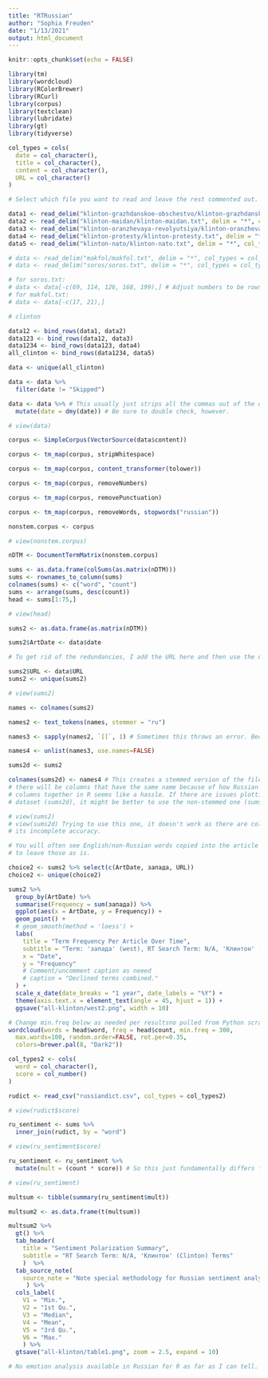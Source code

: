 ```yaml
---
title: "RTRussian"
author: "Sophia Freuden"
date: "1/13/2021"
output: html_document
---
```


```r
knitr::opts_chunk$set(echo = FALSE)
```

```r
library(tm)
library(wordcloud)
library(RColorBrewer)
library(RCurl)
library(corpus)
library(textclean)
library(lubridate)
library(gt)
library(tidyverse)
```

```r
col_types = cols(
  date = col_character(),
  title = col_character(),
  content = col_character(),
  URL = col_character()
)
```

```r
# Select which file you want to read and leave the rest commented out.

data1 <- read_delim("klinton-grazhdanskoe-obschestvo/klinton-grazhdanskoe-obschestvo.txt", delim = "*", col_types = col_types)
data2 <- read_delim("klinton-maidan/klinton-maidan.txt", delim = "*", col_types = col_types)
data3 <- read_delim("klinton-oranzhevaya-revolyutsiya/klinton-oranzhevaya-revolyutsiya.txt", delim = "*", col_types = col_types)
data4 <- read_delim("klinton-protesty/klinton-protesty.txt", delim = "*", col_types = col_types)
data5 <- read_delim("klinton-nato/klinton-nato.txt", delim = "*", col_types = col_types)

# data <- read_delim("makfol/makfol.txt", delim = "*", col_types = col_types)
# data <- read_delim("soros/soros.txt", delim = "*", col_types = col_types)

# for soros.txt:
# data <- data[-c(69, 114, 126, 168, 199),] # Adjust numbers to be rows where content = NA
# for makfol.txt:
# data <- data[-c(17, 21),]
```

```r
# clinton

data12 <- bind_rows(data1, data2)
data123 <- bind_rows(data12, data3)
data1234 <- bind_rows(data123, data4)
all_clinton <- bind_rows(data1234, data5)

data <- unique(all_clinton)
```

```r
data <- data %>% 
  filter(date != "Skipped")

data <- data %>% # This usually just strips all the commas out of the date column.
  mutate(date = dmy(date)) # Be sure to double check, however.
```

```r
# view(data)
```

```r
corpus <- SimpleCorpus(VectorSource(data$content))
```

```r
corpus <- tm_map(corpus, stripWhitespace)

corpus <- tm_map(corpus, content_transformer(tolower))

corpus <- tm_map(corpus, removeNumbers)

corpus <- tm_map(corpus, removePunctuation)

corpus <- tm_map(corpus, removeWords, stopwords("russian"))
```

```r
nonstem.corpus <- corpus

# view(nonstem.corpus)
```

```r
nDTM <- DocumentTermMatrix(nonstem.corpus)
```

```r
sums <- as.data.frame(colSums(as.matrix(nDTM)))
sums <- rownames_to_column(sums) 
colnames(sums) <- c("word", "count")
sums <- arrange(sums, desc(count))
head <- sums[1:75,]

# view(head)

sums2 <- as.data.frame(as.matrix(nDTM))
```

```r
sums2$ArtDate <- data$date

# To get rid of the redundancies, I add the URL here and then use the unique function to parse out redundant stories. While the URL itself isn't necessary for anything, it does serve as a helpful unique ID code that I can use to filter out redundant stories.

sums2$URL <- data$URL
sums2 <- unique(sums2)

# view(sums2)
```

```r
names <- colnames(sums2)

names2 <- text_tokens(names, stemmer = "ru")

names3 <- sapply(names2, `[[`, 1) # Sometimes this throws an error. Because I haven't found a use for sums2d, I don't think it really matters. It still seems to work despite the error.

names4 <- unlist(names3, use.names=FALSE)

sums2d <- sums2

colnames(sums2d) <- names4 # This creates a stemmed version of the file. Unfortunately,
# there will be columns that have the same name because of how Russian works. Adding these
# columns together in R seems like a hassle. If there are issues plotting with the stemmed
# dataset (sums2d), it might be better to use the non-stemmed one (sums2).

# view(sums2)
# view(sums2d) Trying to use this one, it doesn't work as there are columns with the same names. In that case, I might just have to keep using the non-stemmed version and acknowledge
# its incomplete accuracy.

# You will often see English/non-Russian words copied into the article content. I've decided
# to leave those as is.
```

```r
choice2 <- sums2 %>% select(c(ArtDate, запада, URL))
choice2 <- unique(choice2)
```

```r
sums2 %>%
  group_by(ArtDate) %>% 
  summarise(Frequency = sum(запада)) %>%
  ggplot(aes(x = ArtDate, y = Frequency)) +
  geom_point() +
  # geom_smooth(method = 'loess') +
  labs(
    title = "Term Frequency Per Article Over Time",
    subtitle = "Term: 'запада' (west), RT Search Term: N/A, 'Клинтон' (Clinton) Terms",
    x = "Date",
    y = "Frequency"
    # Comment/uncomment caption as neeed
    # caption = "Declined terms combined."
  ) +
  scale_x_date(date_breaks = "1 year", date_labels = "%Y") +
  theme(axis.text.x = element_text(angle = 45, hjust = 1)) +
  ggsave("all-klinton/west2.png", width = 10)
```

```r
# Change min.freq below as needed per resultsno pulled from Python scrape.
wordcloud(words = head$word, freq = head$count, min.freq = 300,
  max.words=100, random.order=FALSE, rot.per=0.35, 
  colors=brewer.pal(8, "Dark2"))
```

```r
col_types2 <- cols(
  word = col_character(),
  score = col_number()
)

rudict <- read_csv("russiandict.csv", col_types = col_types2)

# view(rudict$score)
```

```r
ru_sentiment <- sums %>% 
  inner_join(rudict, by = "word")

# view(ru_sentiment$score)

ru_sentiment <- ru_sentiment %>% 
  mutate(mult = (count * score)) # So this just fundamentally differs from the RTEnglish file in its methodology. It's important to multiply the terms by the frequency, so then we get a true average for the RT Russian search term.

# view(ru_sentiment)

multsum <- tibble(summary(ru_sentiment$mult))

multsum2 <- as.data.frame(t(multsum))
```

```r
multsum2 %>%
  gt() %>%
  tab_header(
    title = "Sentiment Polarization Summary",
    subtitle = "RT Search Term: N/A, 'Клинтон' (Clinton) Terms"
    )  %>% 
  tab_source_note(
    source_note = "Note special methodology for Russian sentiment analysis."
     ) %>% 
  cols_label(
    V1 = "Min.",
    V2 = "1st Qu.",
    V3 = "Median",
    V4 = "Mean",
    V5 = "3rd Qu.",
    V6 = "Max."
    ) %>% 
  gtsave("all-klinton/table1.png", zoom = 2.5, expand = 10)
```

```r
# No emotion analysis available in Russian for R as far as I can tell.
```
